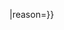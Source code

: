 <noinclude>
{{AutoTemplateDoc}}
</noinclude>{{Cleanup-section|time={{<includeonly>subst:</includeonly>#time:c}}|reason={{{reason|}}}}}
